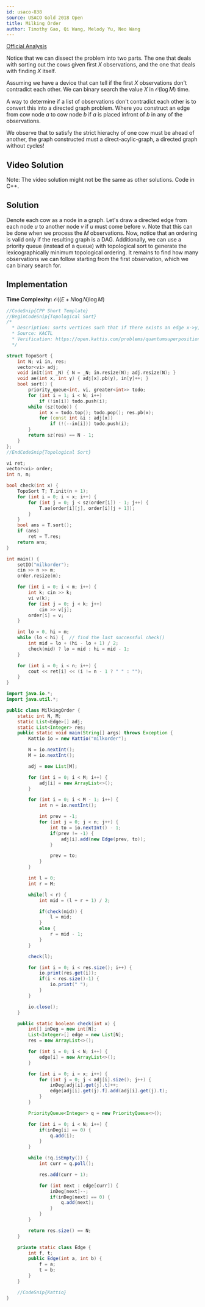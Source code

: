 ```yaml
---
id: usaco-838
source: USACO Gold 2018 Open
title: Milking Order
author: Timothy Gao, Qi Wang, Melody Yu, Neo Wang
---
```


[Official Analysis](http://www.usaco.org/current/data/sol_milkorder_gold_open18.html)

<Spoiler title="Hint 1">

Notice that we can dissect the problem into two parts. The one that deals with sorting out the cows given first $X$ observations, and the one that deals with finding $X$ itself.

</Spoiler>

<Spoiler title="Hint 2">

Assuming we have a device that can tell if the first $X$ observations don't contradict each other. We can binary search the value $X$ in $\mathcal{O}(\log M)$ time.

</Spoiler>

<Spoiler title="Hint 3">

A way to determine if a list of observations don't contradict each other is to convert this into a directed graph problem. Where you construct an edge from cow node $a$ to cow node $b$ if $a$ is placed infront of $b$ in any of the observations. 

</Spoiler>

<Spoiler title="Hint 4">

We observe that to satisfy the strict hierachy of one cow must be ahead of another, the graph constructed must a direct-acylic-graph, a directed graph without cycles!

</Spoiler>

<Spoiler title="Solution">

## Video Solution

Note: The video solution might not be the same as other solutions. Code in C++.

<Youtube id="OaL9vEkShyk" />

## Solution

Denote each cow as a node in a graph. Let's draw a directed edge from each node $u$ to another node $v$ if $u$ must come before $v$. Note that this can be done when we process the $M$ observations. Now, notice that an ordering is valid only if the resulting graph is a DAG. Additionally, we can use a priority queue (instead of a queue) with topological sort to generate the lexicographically minimum topological ordering. It remains to find how many observations we can follow starting from the first observation, which we can binary search for.

## Implementation

**Time Complexity:** $\mathcal{O}((E + N \log N) \log M)$

<LanguageSection>

<CPPSection>

```cpp
//CodeSnip{CPP Short Template}
//BeginCodeSnip{Topological Sort}
/*
  * Description: sorts vertices such that if there exists an edge x->y, then x goes before y
  * Source: KACTL
  * Verification: https://open.kattis.com/problems/quantumsuperposition
  */

struct TopoSort {
	int N; vi in, res;
	vector<vi> adj;
	void init(int _N) { N = _N; in.resize(N); adj.resize(N); }
	void ae(int x, int y) { adj[x].pb(y), in[y]++; }
	bool sort() {
		priority_queue<int, vi, greater<int>> todo;
		for (int i = 1; i < N; i++)
			if (!in[i]) todo.push(i);
		while (sz(todo)) {
			int x = todo.top(); todo.pop(); res.pb(x);
			for (const int &i : adj[x])
				if (!(--in[i])) todo.push(i);
		}
		return sz(res) == N - 1;
	}
};
//EndCodeSnip{Topological Sort}

vi ret;
vector<vi> order;
int n, m;

bool check(int x) {
	TopoSort T; T.init(n + 1);
	for (int i = 0; i < x; i++) {
		for (int j = 0; j < sz(order[i]) - 1; j++) {
			T.ae(order[i][j], order[i][j + 1]);
		}
	}
	bool ans = T.sort();
	if (ans)
		ret = T.res;
	return ans;
}

int main() {
	setIO("milkorder");
	cin >> n >> m;
	order.resize(m);

	for (int i = 0; i < m; i++) {
		int k; cin >> k;
		vi v(k);
		for (int j = 0; j < k; j++)
			cin >> v[j];
		order[i] = v;
	}

	int lo = 0, hi = m;
	while (lo < hi) {  // find the last successful check()
		int mid = lo + (hi - lo + 1) / 2;
		check(mid) ? lo = mid : hi = mid - 1;
	}

	for (int i = 0; i < n; i++) {
		cout << ret[i] << (i != n - 1 ? " " : "");
	}
}
```

</CPPSection>

<JavaSection>

```java
import java.io.*;
import java.util.*;

public class MilkingOrder {
	static int N, M;
	static List<Edge>[] adj;
	static List<Integer> res;
	public static void main(String[] args) throws Exception {
		Kattio io = new Kattio("milkorder");

		N = io.nextInt();
		M = io.nextInt();

		adj = new List[M];

		for (int i = 0; i < M; i++) {
			adj[i] = new ArrayList<>();
		}

		for (int i = 0; i < M - 1; i++) {
			int n = io.nextInt();

			int prev = -1;
			for (int j = 0; j < n; j++) {
				int to = io.nextInt() - 1;
				if(prev != -1) {
					adj[i].add(new Edge(prev, to));
				}

				prev = to;
			}
		}

		int l = 0;
		int r = M;

		while(l < r) {
			int mid = (l + r + 1) / 2;

			if(check(mid)) {
				l = mid;
			}
			else {
				r = mid - 1;
			}
		}

		check(l);

		for (int i = 0; i < res.size(); i++) {
			io.print(res.get(i));
			if(i < res.size()-1) {
				io.print(" ");
			}
		}

		io.close();
	}

	public static boolean check(int x) {
		int[] inDeg = new int[N];
		List<Integer>[] edge = new List[N];
		res = new ArrayList<>();

		for (int i = 0; i < N; i++) {
			edge[i] = new ArrayList<>();
		}

		for (int i = 0; i < x; i++) {
			for (int j = 0; j < adj[i].size(); j++) {
				inDeg[adj[i].get(j).t]++;
				edge[adj[i].get(j).f].add(adj[i].get(j).t);
			}
		}

		PriorityQueue<Integer> q = new PriorityQueue<>();

		for (int i = 0; i < N; i++) {
			if(inDeg[i] == 0) {
				q.add(i);
			}
		}

		while (!q.isEmpty()) {
			int curr = q.poll();

			res.add(curr + 1);

			for (int next : edge[curr]) {
				inDeg[next]--;
				if(inDeg[next] == 0) {
					q.add(next);
				}
			}
		}

		return res.size() == N;
	}

	private static class Edge {
		int f, t;
		public Edge(int a, int b) {
			f = a;
			t = b;
		}
	}

	//CodeSnip{Kattio}
}

```

</JavaSection>

</LanguageSection>

</Spoiler>
